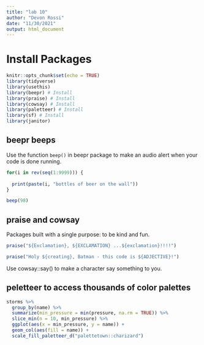 ```yaml
---
title: "lab 10"
author: "Devon Rossi"
date: "11/30/2021"
output: html_document
---
```


# Install Packages
```r
knitr::opts_chunk$set(echo = TRUE)
library(tidyverse)
library(usethis)
library(beepr) # Install
library(praise) # Install
library(cowsay) # Install
library(paletteer) # Install
library(sf) # Install
library(janitor)
```

## beepr beeps

Use the function `beep()` in beepr package to make an audio alert when your code is done running.

```r
for(i in rev(seq(1:9999))) {
  
  print(paste(i, "bottles of beer on the wall"))
}

beep(98)
```

## praise and cowsay

Packages built with a single purpose: to be kind and fun.

```r
praise("${Exclamation}, ${EXCLAMATION} ...${exclamation}!!!!")

praise("Holy ${creating}, Batman - this code is ${ADJECTIVE}!")
```

Use cowsay::say() to make a character say something to you.

## peletteer to access thousands of color palettes


```r
storms %>% 
  group_by(name) %>% 
  summarize(min_pressure = min(pressure, na.rm = TRUE)) %>% 
  slice_min(n = 10, min_pressure) %>% 
  ggplot(aes(x = min_pressure, y = name)) +
  geom_col(aes(fill = name)) +
  scale_fill_paletteer_d("palettetown::charizard")
```
















